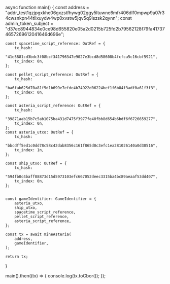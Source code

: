 
async function main() {
    const address =
        "addr_test1qzjpgxkhe06gxzstfhywg02ggy5ltuwne6mfr406dlf0mpwp9a07r34cwsnkpn44tllxuydw4wp0xvstw5jqv5q9lszsk2qynn";
    const admin_token_subject =
        "d37ec8944834e0ce98d655820e05a2d0215b725fd2b79562128f79fa417374657269612041646d696e";

    const spacetime_script_reference: OutRef = {
        tx_hash:
            "41e5881cd3bdc3f08bcf341796347e9027e3bcd8d58608b4fcfca5c16cbf5921",
        tx_index: 0n,
    };

    const pellet_script_reference: OutRef = {
        tx_hash:
            "ba6fab625d70a81f5d1b699e7efde4b74922d06224bef1f6b84f3adf0a61f3f3",
        tx_index: 0n,
    };

    const asteria_script_reference: OutRef = {
        tx_hash:
            "39871aab15b7c5ab1075ba431d7475f3977fe40fbb8d654b6bdf6f6726659277",
        tx_index: 0n,
    };
    const asteria_utxo: OutRef = {
        tx_hash:
            "bbcdff5ed1c0dd78c58c42dab8356c161f865d0c3efc1ea281026140a0d38516",
        tx_index: 1n,
    };

    const ship_utxo: OutRef = {
        tx_hash:
            "594fb0c4baff88873d15d5973103efc667052deec3315ba4bc89aeaaf53dd407",
        tx_index: 0n,
    };


    const gameIdentifier: GameIdentifier = {
        asteria_utxo,
        ship_utxo,
        spacetime_script_reference,
        pellet_script_reference,
        asteria_script_reference,
    };

    const tx = await mineAsteria(
        address,
        gameIdentifier,
    );

    return tx;
}

main().then((tx) => {
    console.log(tx.toCbor());
});